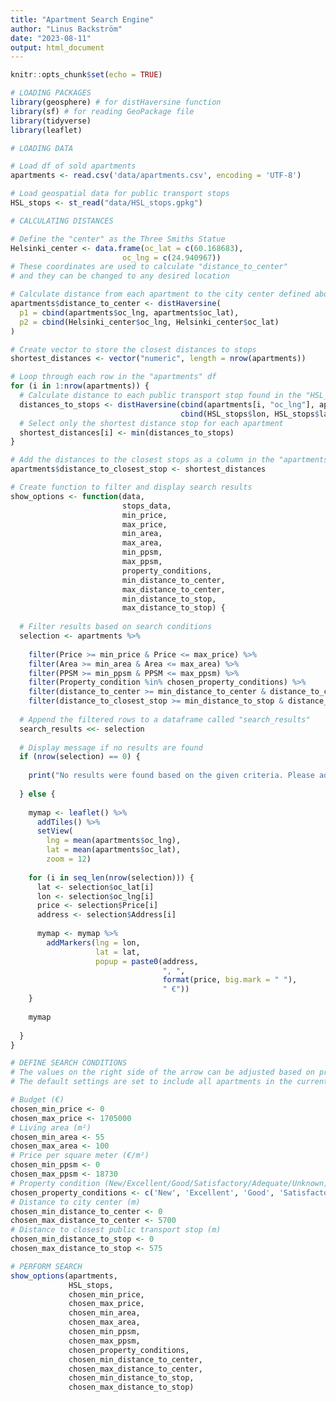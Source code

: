 ```yaml
---
title: "Apartment Search Engine"
author: "Linus Backström"
date: "2023-08-11"
output: html_document
---
```


```r
knitr::opts_chunk$set(echo = TRUE)
```

```r
# LOADING PACKAGES
library(geosphere) # for distHaversine function
library(sf) # for reading GeoPackage file
library(tidyverse)
library(leaflet)
```

```r
# LOADING DATA

# Load df of sold apartments
apartments <- read.csv('data/apartments.csv', encoding = 'UTF-8')

# Load geospatial data for public transport stops
HSL_stops <- st_read("data/HSL_stops.gpkg")
```

```r
# CALCULATING DISTANCES

# Define the "center" as the Three Smiths Statue
Helsinki_center <- data.frame(oc_lat = c(60.168683),
                         oc_lng = c(24.940967))
# These coordinates are used to calculate "distance_to_center"
# and they can be changed to any desired location

# Calculate distance from each apartment to the city center defined above
apartments$distance_to_center <- distHaversine(
  p1 = cbind(apartments$oc_lng, apartments$oc_lat),
  p2 = cbind(Helsinki_center$oc_lng, Helsinki_center$oc_lat)
)

# Create vector to store the closest distances to stops
shortest_distances <- vector("numeric", length = nrow(apartments))

# Loop through each row in the "apartments" df
for (i in 1:nrow(apartments)) {
  # Calculate distance to each public transport stop found in the "HSL_stops" df, 
  distances_to_stops <- distHaversine(cbind(apartments[i, "oc_lng"], apartments[i, "oc_lat"]),
                                      cbind(HSL_stops$lon, HSL_stops$lat))
  # Select only the shortest distance stop for each apartment
  shortest_distances[i] <- min(distances_to_stops)
}

# Add the distances to the closest stops as a column in the "apartments" df
apartments$distance_to_closest_stop <- shortest_distances
```

```r
# Create function to filter and display search results
show_options <- function(data,
                         stops_data,
                         min_price,
                         max_price,
                         min_area,
                         max_area,
                         min_ppsm,
                         max_ppsm,
                         property_conditions,
                         min_distance_to_center,
                         max_distance_to_center,
                         min_distance_to_stop,
                         max_distance_to_stop) {
  
  # Filter results based on search conditions
  selection <- apartments %>%
    
    filter(Price >= min_price & Price <= max_price) %>% 
    filter(Area >= min_area & Area <= max_area) %>%
    filter(PPSM >= min_ppsm & PPSM <= max_ppsm) %>%
    filter(Property_condition %in% chosen_property_conditions) %>%
    filter(distance_to_center >= min_distance_to_center & distance_to_center <= max_distance_to_center) %>%
    filter(distance_to_closest_stop >= min_distance_to_stop & distance_to_closest_stop <= max_distance_to_stop)
  
  # Append the filtered rows to a dataframe called "search_results"
  search_results <<- selection
  
  # Display message if no results are found
  if (nrow(selection) == 0) {
    
    print("No results were found based on the given criteria. Please adjust your search criteria.")
    
  } else {
    
    mymap <- leaflet() %>%
      addTiles() %>% 
      setView(
        lng = mean(apartments$oc_lng), 
        lat = mean(apartments$oc_lat),
        zoom = 12)
    
    for (i in seq_len(nrow(selection))) {
      lat <- selection$oc_lat[i]
      lon <- selection$oc_lng[i]
      price <- selection$Price[i]
      address <- selection$Address[i]
      
      mymap <- mymap %>%
        addMarkers(lng = lon, 
                   lat = lat,
                   popup = paste0(address,
                                  ", ",
                                  format(price, big.mark = " "),
                                  " €"))
    }
    
    mymap
    
  }
}
```

```r
# DEFINE SEARCH CONDITIONS
# The values on the right side of the arrow can be adjusted based on preference
# The default settings are set to include all apartments in the current dataset

# Budget (€)
chosen_min_price <- 0
chosen_max_price <- 1705000
# Living area (m²)
chosen_min_area <- 55 
chosen_max_area <- 100
# Price per square meter (€/m²)
chosen_min_ppsm <- 0
chosen_max_ppsm <- 18730
# Property condition (New/Excellent/Good/Satisfactory/Adequate/Unknown)
chosen_property_conditions <- c('New', 'Excellent', 'Good', 'Satisfactory', 'Adequate', 'Unknown')
# Distance to city center (m)
chosen_min_distance_to_center <- 0
chosen_max_distance_to_center <- 5700
# Distance to closest public transport stop (m)
chosen_min_distance_to_stop <- 0
chosen_max_distance_to_stop <- 575

# PERFORM SEARCH         
show_options(apartments,
             HSL_stops,
             chosen_min_price,
             chosen_max_price,
             chosen_min_area,
             chosen_max_area,
             chosen_min_ppsm,
             chosen_max_ppsm,
             chosen_property_conditions,
             chosen_min_distance_to_center,
             chosen_max_distance_to_center,
             chosen_min_distance_to_stop,
             chosen_max_distance_to_stop)
```


